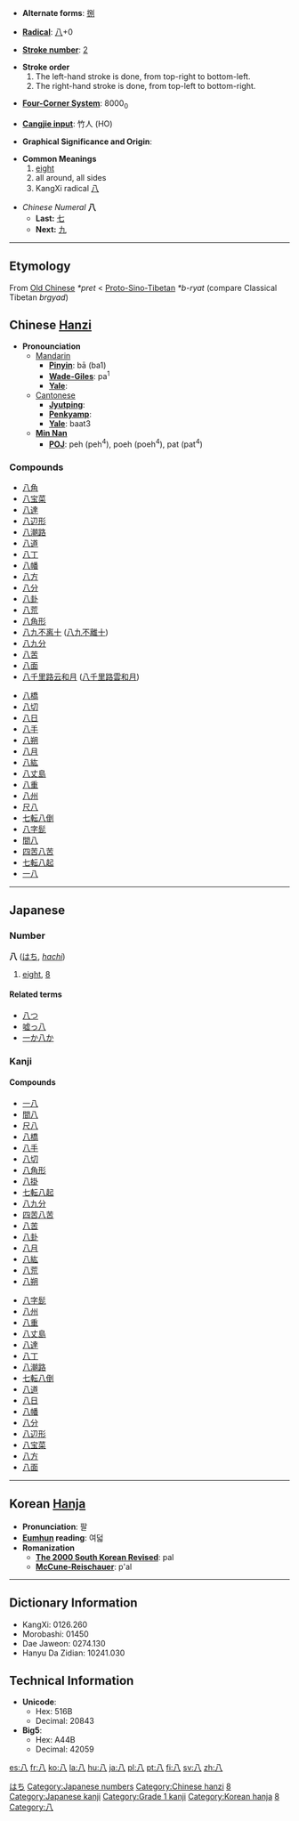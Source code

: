 * '''Alternate forms''': [[捌]]

* '''[[Wiktionary:Chinese radical index| Radical]]''': [[Wiktionary:Chinese radical index 八|八]]+0

* '''[[Wiktionary:Chinese total strokes index|Stroke number]]''': [[Wiktionary:Chinese total strokes index 2|2]]

*'''Stroke order'''
*# The left-hand stroke is done, from top-right to bottom-left.
*# The right-hand stroke is done, from top-left to bottom-right.

* '''[[Wiktionary:Chinese four corner index|Four-Corner System]]''': 8000<sub>0</sub>

* '''[[Wiktionary:Chinese Cangjie index|Cangjie input]]''': 竹人 (HO)

* '''Graphical Significance and Origin''': 

* '''Common Meanings'''
*# [[eight]]
*# all around, all sides
*# KangXi radical [[Wiktionary:Chinese radical index 八|八]]

*''Chinese Numeral'' '''八'''
**'''Last:''' [[七]]
**'''Next:''' [[九]]

----

== Etymology ==

From [[Old Chinese]] ''*pret'' < [[Proto-Sino-Tibetan]] ''*b-ryat'' (compare Classical Tibetan ''brgyad'')

== Chinese [[Hanzi]] ==

*'''Pronounciation '''
**[[Mandarin]]
***'''[[Pinyin]]''': bā (ba1)
***'''[[Wade-Giles]]''': pa<sup>1</sup>
***'''[[Yale]]''': 
**[[Cantonese]]
***'''[[Jyutping]]''': 
***'''[[Penkyamp]]''': 
***'''[[Yale]]''': baat3
**'''[[wikipedia:Min_Nan|Min Nan]]'''
***'''[[wikipedia:POJ|POJ]]''': peh (peh<sup>4</sup>), poeh (poeh<sup>4</sup>), pat (pat<sup>4</sup>)

===Compounds===
{{top}}
*[[八角]]
*[[八宝菜]]
*[[八達]]
*[[八辺形]]
*[[八潮路]]
*[[八道]]
*[[八丁]]
*[[八幡]]
*[[八方]]
*[[八分]]
*[[八卦]]
*[[八荒]]
*[[八角形]]
*[[八九不离十]] ([[八九不離十]])
*[[八九分]]
*[[八苦]]
*[[八面]]
*[[八千里路云和月]] ([[八千里路雲和月]])
{{mid}}
*[[八橋]]
*[[八切]]
*[[八日]]
*[[八手]]
*[[八朔]]
*[[八月]]
*[[八紘]]
*[[八丈島]]
*[[八重]]
*[[八州]]
*[[尺八]]
*[[七転八倒]]
*[[八字髭]]
*[[間八]]
*[[四苦八苦]]
*[[七転八起]]
*[[一八]]
{{bottom}}


----

== Japanese ==
[[Category:Japanese language|はち]]
===Number===
[[Category:Japanese numbers]]
'''八''' ([[はち]], ''[[hachi]]'')
# [[eight]], [[8]]
====Related terms====
*[[八つ]]
*[[嘘っ八]]
*[[一か八か]]


===Kanji===
{{kanji|[[はち]] (''[[hachi]]''), [[はつ]] (''[[hatsu]]'')|[[やつ]] (''[[yatsu]]''), [[やたび]] (''[[yatabi]]'')}}
====Compounds====
{{top}}
*[[一八]]
*[[間八]]
*[[尺八]]
*[[八橋]]
*[[八手]]
*[[八切]]
*[[八角形]]
*[[八掛]]
*[[七転八起]]
*[[八九分]]
*[[四苦八苦]]
*[[八苦]]
*[[八卦]]
*[[八月]]
*[[八紘]]
*[[八荒]]
*[[八朔]]
{{mid}}
*[[八字髭]]
*[[八州]]
*[[八重]]
*[[八丈島]]
*[[八達]]
*[[八丁]]
*[[八潮路]]
*[[七転八倒]]
*[[八道]]
*[[八日]]
*[[八幡]]
*[[八分]]
*[[八辺形]]
*[[八宝菜]]
*[[八方]]
*[[八面]]
{{bottom}}

----

== Korean [[Hanja]] ==

* '''Pronunciation''': 팔
* '''[[Eumhun]] reading''': 여덟
* '''Romanization'''
** '''[[The 2000 South Korean Revised Romanization|The 2000 South Korean Revised]]''': pal
** '''[[McCune-Reischauer]]''': p'al

----

== Dictionary Information ==

* KangXi: 0126.260
* Morobashi: 01450
* Dae Jaweon: 0274.130
* Hanyu Da Zidian: 10241.030

== Technical Information ==

* '''Unicode''':
** Hex: 516B
** Decimal: 20843
* '''Big5''':
** Hex: A44B
** Decimal: 42059

[[Category:Chinese hanzi]]
[[Category:Chinese numbers|8]]
[[Category:Japanese kanji]]
[[Category:Japanese numbers| ]]
[[Category:Grade 1 kanji]]
[[Category:Korean hanja]]
[[Category:Korean numbers|8]]
[[Category:八]]

[[es:八]]
[[fr:八]]
[[ko:八]]
[[la:八]]
[[hu:八]]
[[ja:八]]
[[pl:八]]
[[pt:八]]
[[fi:八]]
[[sv:八]]
[[zh:八]]